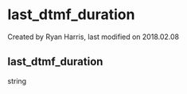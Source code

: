 
# last_dtmf_duration 

 Created by  Ryan Harris, last modified on 2018.02.08

## last_dtmf_duration

string


